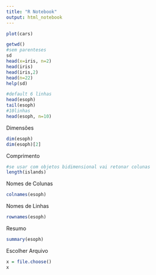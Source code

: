 ```yaml
---
title: "R Notebook"
output: html_notebook
---
```



```r
plot(cars)
```

```r
getwd()
#sem parenteses
sd
head(x=iris, n=2)
head(iris)
head(iris,2)
head(n=22)
help(sd)
```

```r
#default 6 linhas
head(esoph)
tail(esoph)
#10linhas 
head(esoph, n=10)
```
Dimensões
```r
dim(esoph)
dim(esoph)[2]
```
Comprimento
```r
#se usar com objetos bidimensional vai retonar colunas
length(islands)
```
Nomes de Colunas
```r
colnames(esoph)
```
Nomes de Linhas
```r
rownames(esoph)
```
Resumo
```r
summary(esoph)
```
Escolher Arquivo
```r
x = file.choose()
x
```

